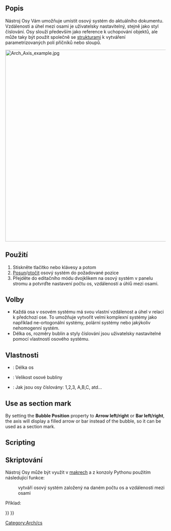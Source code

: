 <languages/>

{{Docnav
|[[BIM_Leader|Leader]]
|[[Arch_AxisSystem|AxisSystem]]
|[[BIM_Workbench|BIM]]
|IconL=BIM_Leader.svg
|IconR=Arch_AxisSystem.svg
|IconC=Workbench_BIM.svg
}}

{{VeryImportantMessage|THIS COMMAND IS PART OF THE INTEGRATED [[BIM_Workbench|BIM WORKBENCH]] IN V1.0<br>
This page has been updated for that version.}}

<div class="mw-translate-fuzzy">
{{GuiCommand/cs|Name=Arch Axis|Name/cs=Osy|Workbenches=[[Arch_Workbench/cs|Architektura]]|MenuLocation=Arch → Osy|Shortcut=A X}}
</div>

<span id="Description"></span>
==Popis==

<div class="mw-translate-fuzzy">
Nástroj Osy Vám umožňuje umístit osový systém do aktuálního dokumentu. Vzdálenosti a úhel mezi osami je uživatelsky nastavitelný, stejně jako styl číslování. Osy slouží především jako reference k uchopování objektů, ale může taky být použit společně se [[Arch Structure/cs|strukturami]] k vytváření parametrizovaných polí příčníků nebo sloupů.
</div>

[[Image:Arch Axis example.jpg|600px]]
{{Caption|Two axes objects positioned perpendicularly to each other to create a grid}}

<span id="Usage"></span>
<div class="mw-translate-fuzzy">
==Použití==
</div>

<div class="mw-translate-fuzzy">
# Stiskněte tlačítko {{KEY|[[Image:Arch Axis.png|16px]] [[Arch Axis/cs|Osy]]}} nebo klávesy {{KEY|A}} a potom {{KEY|X}}
# [[Draft Move/cs|Posun]]/[[Draft Rotate/cs|otočit]] osový systém do požadované pozice
# Přejděte do editačního módu dvojklikem na osový systém v panelu stromu a potvrďte nastavení počtu os, vzdáleností a úhlů mezi osami.
</div>

<span id="Options"></span>
==Volby==

<div class="mw-translate-fuzzy">
* Každá osa v osovém systému má svou vlastní vzdálenost a úhel v relaci k předchozí ose. To umožňuje vytvořit velmi komplexní systémy jako například ne-ortogonální systémy, polární systémy nebo jakýkoliv nehomogenní systém.
* Délka os, rozměry bublin a styly číslování jsou uživatelsky nastavitelné pomocí vlastností osového systému.
</div>

<span id="Properties"></span>
==Vlastnosti==

<div class="mw-translate-fuzzy">
* {{PropertyData|Délka}}: Délka os
* {{PropertyView|Velikost bubliny}}: Velikost osové bubliny
* {{PropertyView|Styl číslování}}: Jak jsou osy číslovány: 1,2,3, A,B,C, atd...
</div>

==Use as section mark==

By setting the '''Bubble Position''' property to '''Arrow left/right''' or '''Bar left/right''', the axis will display a filled arrow or bar instead of the bubble, so it can be used as a section mark. {{Version|0.20}}

==Scripting==

<div class="mw-translate-fuzzy">
==Skriptování==
</div>

<div class="mw-translate-fuzzy">
Nástroj Osy může být využit v [[macros|makrech]] a z konzoly Pythonu použitím následující funkce:
</div>

{{Code|code=
Axes = makeAxis(num=5, size=1000, name="Axes")
}}

<div class="mw-translate-fuzzy">
:vytváří osový systém založený na daném počtu os a vzdálenosti mezi osami
</div>

Příklad:

{{Code|code=
import Draft, Arch

Axes = Arch.makeAxis(5, 1000)

Axes.ViewObject.LineWidth = 3
Axes.ViewObject.BubbleSize = 200
Axes.ViewObject.FontSize = 150

Axes2 = Arch.makeAxis(6, 500)

Axes2.ViewObject.LineWidth = 2
Axes2.ViewObject.BubbleSize = 200
Axes2.ViewObject.FontSize = 150
Axes2.ViewObject.NumberingStyle = "A,B,C"
FreeCAD.ActiveDocument.recompute()

Axes2.Length = 6000
Draft.rotate(Axes2, -90)
Draft.move(Axes2, FreeCAD.Vector(-1000, 2500, 0))
FreeCAD.ActiveDocument.recompute()
}}


<div class="mw-translate-fuzzy">
[[Category:Arch/cs]]
</div>

{{BIM_Tools_navi{{#translation:}}}}
{{Userdocnavi{{#translation:}}}}